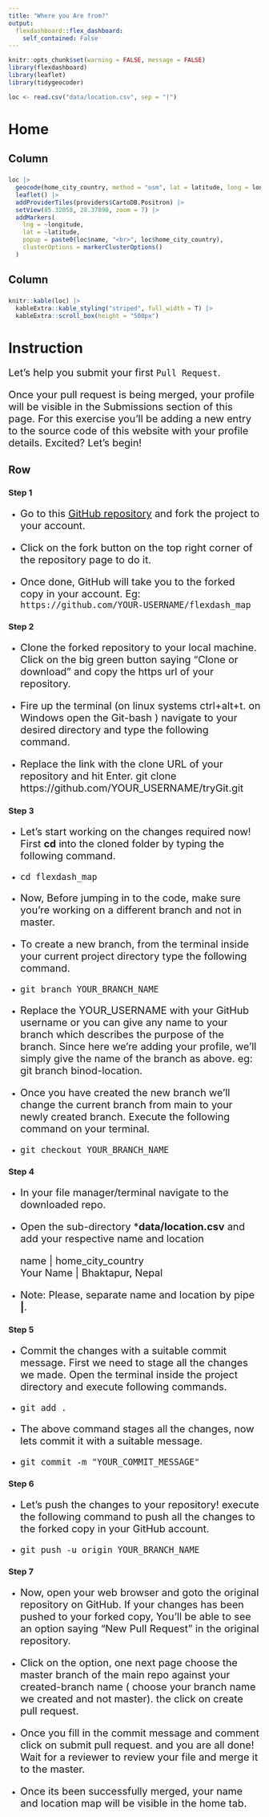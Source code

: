 ```yaml
---
title: "Where you Are from?"
output: 
  flexdashboard::flex_dashboard:
    self_contained: False
---
```


```r
knitr::opts_chunk$set(warning = FALSE, message = FALSE)
library(flexdashboard)
library(leaflet)
library(tidygeocoder)

loc <- read.csv("data/location.csv", sep = "|")
```

<style type="text/css"> p {font-size: 20px;} 


</style>


Home {data-icon="fa-home"}
===================================== 


Column {data-width=650}
-----------------------------------------------------------------------

### 

```r
loc |>
  geocode(home_city_country, method = "osm", lat = latitude, long = longitude) |>
  leaflet() |>
  addProviderTiles(providers$CartoDB.Positron) |>
  setView(85.32058, 28.37890, zoom = 7) |>
  addMarkers(
    lng = ~longitude,
    lat = ~latitude,
    popup = paste0(loc$name, "<br>", loc$home_city_country),
    clusterOptions = markerClusterOptions()
  )
```


Column {data-width=250}
-----------------------------------------------------------------------

### 

```r
knitr::kable(loc) |>
  kableExtra::kable_styling("striped", full_width = T) |>
  kableExtra::scroll_box(height = "500px")
``` 

Instruction {data-icon=""}
===================================== 

Let's help you submit your first `Pull Request`.

Once your pull request is being merged, your profile will be visible in the Submissions section of this page. For this exercise you'll be adding a new entry to the source code of this website with your profile details. Excited? Let's begin!

Row {.tabset .tabset-fade}
-------------------------------------

### Step 1

- Go to this [GitHub repository](https://github.com/bjungbogati/flexdash_map) and fork the project to your account. 

- Click on the fork button on the top right corner of the repository page to do it. 

- Once done, GitHub will take you to the forked copy in your account.
Eg: `https://github.com/YOUR-USERNAME/flexdash_map`


### Step 2

- Clone the forked repository to your local machine. Click on the big green button saying "Clone or download" and copy the https url of your repository. 

- Fire up the terminal (on linux systems ctrl+alt+t. on Windows open the Git-bash ) navigate to your desired directory and type the following command. 

- Replace the link with the clone URL of your repository and hit Enter.
git clone https://github.com/YOUR_USERNAME/tryGit.git


### Step 3

- Let's start working on the changes required now! First **cd** into the cloned folder by typing the following command. 

- `cd flexdash_map`

- Now, Before jumping in to the code, make sure you're working on a different branch and not in master. 

- To create a new branch, from the terminal inside your current project directory type the following command.

- `git branch YOUR_BRANCH_NAME`

- Replace the YOUR_USERNAME with your GitHub username or you can give any name to your branch which describes the purpose of the branch. Since here we're adding your profile, we'll simply give the name of the branch as above. eg: git branch binod-location. 

- Once you have created the new branch we'll change the current branch from main to your newly created branch. Execute the following command on your terminal.

- `git checkout YOUR_BRANCH_NAME`



### Step 4

- In your file manager/terminal navigate to the downloaded repo. 

- Open the sub-directory ***data/location.csv** and add your respective name and location

  name | home_city_country <br>
  Your Name | Bhaktapur, Nepal
  
- Note: Please, separate name and location by pipe **|**.

### Step 5


- Commit the changes with a suitable commit message. First we need to stage all the changes we made. Open the terminal inside the project directory and execute following commands.

- `git add .`

- The above command stages all the changes, now lets commit it with a suitable message.

- `git commit -m "YOUR_COMMIT_MESSAGE"`


### Step 6

- Let's push the changes to your repository! execute the following command to push all the changes to the forked copy in your GitHub account.

- `git push -u origin YOUR_BRANCH_NAME`


### Step 7

- Now, open your web browser and goto the original repository on GitHub. If your changes has been pushed to your forked copy, You'll be able to see an option saying "New Pull Request" in the original repository. 

- Click on the option, one next page choose the master branch of the main repo against your created-branch name ( choose your branch name we created and not master). the click on create pull request. 

- Once you fill in the commit message and comment click on submit pull request. and you are all done!  Wait for a reviewer to review your file and merge it to the master. 

- Once its been successfully merged, your name and location map will be visible in the home tab. 
